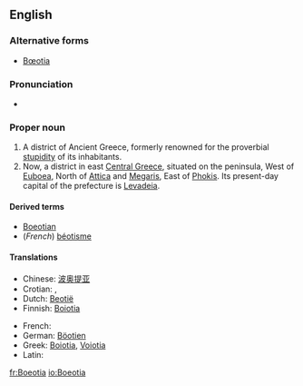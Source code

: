 ==English==
{{wikipedia}}

===Alternative forms===
* [[Bœotia]]

===Pronunciation===
* {{a|UK}} {{IPA|/biːˈəʊʃə/}}

===Proper noun===
{{en-proper noun}}

# A district of Ancient Greece, formerly renowned for the proverbial [[stupidity]] of its inhabitants.
# Now, a district in east [[Central Greece]], situated on the peninsula, West of [[Euboea]], North of [[Attica]] and [[Megaris]], East of [[Phokis]].  Its present-day capital of the prefecture is [[Levadeia]].

====Derived terms====
* [[Boeotian]]
* (''French'') [[béotisme]]

====Translations====
{{trans-top|a district in east central Central Greece}}
* Chinese: [[波奥提亚]]
* Crotian: {{t-|hr|Beotija|f|alt=Beòtija}}, {{t-|hr|Beocija|f|alt=Beòcija}}
* Dutch: [[Beotië]]
* Finnish: [[Boiotia]]
{{trans-mid}}
* French: {{t+|fr|Béotie}}
* German: [[Böotien]]
* Greek: [[Boiotia]], [[Voiotia]]
* Latin: {{t-|la|Boeotia}}
{{trans-bottom}}

[[fr:Boeotia]]
[[io:Boeotia]]